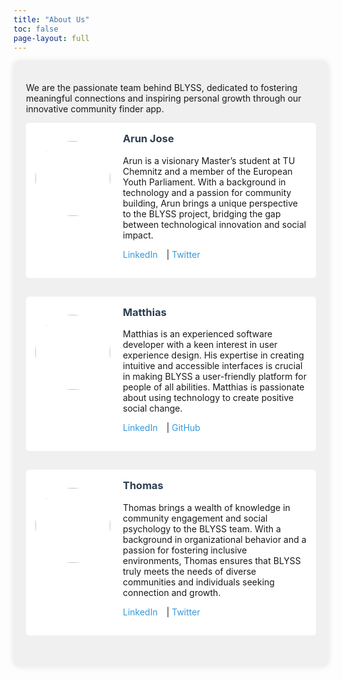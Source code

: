 ```yaml
---
title: "About Us"
toc: false
page-layout: full
---
```


```{=html}
<style>
.team-container {
    margin: 0 auto;
    padding: 20px;
    background-color: #f0f0f0;
    border-radius: 10px;
    box-shadow: 0 0 10px rgba(0,0,0,0.1);
}
.team-member {
    margin-bottom: 30px;
    padding: 15px;
    background-color: white;
    border-radius: 5px;
    display: flex;
    align-items: start;
}
.team-member img {
    width: 120px;
    height: 120px;
    border-radius: 60px;
    margin-right: 20px;
    object-fit: cover;
}
.member-info {
    flex: 1;
}
.team-member h3 {
    color: #2c3e50;
    margin-top: 0;
}
.social-links a {
    display: inline-block;
    margin-right: 10px;
    color: #3498db;
    text-decoration: none;
}
.social-links a:hover {
    text-decoration: underline;
}
</style>
```

:::{.team-container}

We are the passionate team behind BLYSS, dedicated to fostering meaningful connections and inspiring personal growth through our innovative community finder app.

:::{.team-member}
![](images/arun-jose.jpg)

:::{.member-info}
### Arun Jose

Arun is a visionary Master's student at TU Chemnitz and a member of the European Youth Parliament. With a background in technology and a passion for community building, Arun brings a unique perspective to the BLYSS project, bridging the gap between technological innovation and social impact.

:::{.social-links}
[LinkedIn](https://linkedin.com/in/arunjose) | [Twitter](https://twitter.com/arunjose)
:::
:::
:::

:::{.team-member}
![](images/matthias.jpg)

:::{.member-info}
### Matthias

Matthias is an experienced software developer with a keen interest in user experience design. His expertise in creating intuitive and accessible interfaces is crucial in making BLYSS a user-friendly platform for people of all abilities. Matthias is passionate about using technology to create positive social change.

:::{.social-links}
[LinkedIn](https://linkedin.com/in/matthias) | [GitHub](https://github.com/matthias)
:::
:::
:::

:::{.team-member}
![](images/thomas.jpg)

:::{.member-info}
### Thomas

Thomas brings a wealth of knowledge in community engagement and social psychology to the BLYSS team. With a background in organizational behavior and a passion for fostering inclusive environments, Thomas ensures that BLYSS truly meets the needs of diverse communities and individuals seeking connection and growth.

:::{.social-links}
[LinkedIn](https://linkedin.com/in/thomas) | [Twitter](https://twitter.com/thomas)
:::
:::
:::

:::